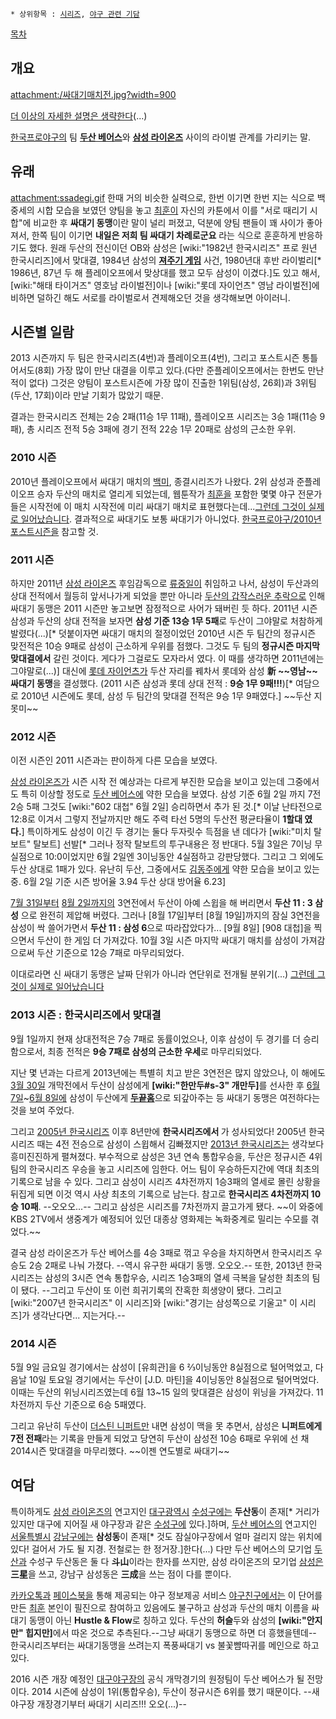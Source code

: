  * 상위항목 : [[시리즈]], [[야구 관련 기담]]

[[목차]]
== 개요 ==
attachment:/싸대기매치전.jpg?width=900

[[더 이상의 자세한 설명은 생략한다]](...)

[[한국프로야구]]의 팀 '''[[두산 베어스]]'''와 '''[[삼성 라이온즈]]''' 사이의 라이벌 관계를 가리키는 말. 

== 유래 ==
attachment:ssadegi.gif
한때 거의 비슷한 실력으로, 한번 이기면 한번 지는 식으로 백중세의 시합 모습을 보였던 양팀을 놓고 [[최훈]]이 자신의 카툰에서 이를 "서로 때리기 시합"에 비교한 후 '''싸대기 동맹'''이란 말이 널리 퍼졌고, 덕분에 양팀 팬들이 꽤 사이가 좋아져서, 한쪽 팀이 이기면 '''내일은 저희 팀 싸대기 차례로군요''' 라는 식으로 훈훈하게 반응하기도 했다. 원래 두산의 전신이던 OB와 삼성은 [wiki:"1982년 한국시리즈" 프로 원년 한국시리즈]에서 맞대결, 1984년 삼성의 '''[[져주기 게임]]''' 사건, 1980년대 후반 라이벌리[* 1986년, 87년 두 해 플레이오프에서 맞상대를 했고 모두 삼성이 이겼다.]도 있고 해서, [wiki:"해태 타이거즈" 영호남 라이벌전]이나 [wiki:"롯데 자이언츠" 영남 라이벌전]에 비하면 덜하긴 해도 서로를 라이벌로서 견제해오던 것을 생각해보면 아이러니.

== 시즌별 일람 ==
2013 시즌까지 두 팀은 한국시리즈(4번)과 플레이오프(4번), 그리고 포스트시즌 통틀어서도(8회) 가장 많이 만난 대결을 이루고 있다.(다만 준플레이오프에서는 한번도 만난 적이 없다) 그것은 양팀이 포스트시즌에 가장 많이 진출한 1위팀(삼성, 26회)과 3위팀(두산, 17회)이라 만날 기회가 많았기 때문. 

결과는 한국시리즈 전체는 2승 2패(11승 1무 11패), 플레이오프 시리즈는 3승 1패(11승 9패), 총 시리즈 전적 5승 3패에 경기 전적 22승 1무 20패로 삼성의 근소한 우위. 

=== 2010 시즌 ===
2010년 플레이오프에서 싸대기 매치의 [[백미]], 종결시리즈가 나왔다. 2위 삼성과 준플레이오프 승자 두산의 매치로 열리게 되었는데, 웹툰작가 [[최훈]]을 포함한 몇몇 야구 전문가들은 시작전에 이 매치 시작전에 미리 싸대기 매치로 표현했다는데...[[그런데 그것이 실제로 일어났습니다]]. 결과적으로 싸대기도 보통 싸대기가 아니었다. [[한국프로야구/2010년 포스트시즌]]을 참고할 것.

=== 2011 시즌 ===
하지만 2011년 [[삼성 라이온즈]] 후임감독으로 [[류중일]]이 취임하고 나서, 삼성이 두산과의 상대 전적에서 월등히 앞서나가게 되었을 뿐만 아니라 [[오월두산|두산의 갑작스러운 추락]]으로 인해 싸대기 동맹은 2011 시즌만 놓고보면 잠정적으로 사어가 돼버린 듯 하다. 2011년 시즌 삼성과 두산의 상대 전적을 보자면 '''삼성 기준 13승 1무 5패'''로 두산이 그야말로 처참하게 발렸다(...)[* 덧붙이자면 싸대기 매치의 절정이었던 2010년 시즌 두 팀간의 정규시즌 맞전적은 10승 9패로 삼성이 근소하게 우위를 점했다. 그것도 두 팀의 '''정규시즌 마지막 맞대결에서''' 갈린 것이다. 게다가 그걸로도 모자라서 '''{{{#ff0000 플레이오프 3차전까지 11승 11패}}}'''였다. 이 때를 생각하면 2011년에는 그야말로(...)] 대신에 [[롯데 자이언츠]]가 두산 자리를 꿰차서 롯데와 삼성 '''新 ~~영남~~싸대기 동맹'''을 결성했다. (2011 시즌 삼성과 롯데 상대 전적 : '''9승 1무 9패!!!''')[* 여담으로 2010년 시즌에도 롯데, 삼성 두 팀간의 맞대결 전적은 9승 1무 9패였다.] ~~두산 지못미~~

=== 2012 시즌 ===
이전 시즌인 2011 시즌과는 판이하게 다른 모습을 보였다.

[[삼성 라이온즈]]가 시즌 시작 전 예상과는 다르게 부진한 모습을 보이고 있는데 그중에서도 특히 이상할 정도로 [[두산 베어스]]에 약한 모습을 보였다. 삼성 기준 6월 2일 까지 7전 2승 5패 그것도 [wiki:"602 대첩" 6월 2일] 승리하면서 추가 된 것.[* 이날 난타전으로 12:8로 이겨서 그렇지 전날까지만 해도 주력 타선 5명의 두산전 평균타율이 '''1할대 였다.'''] 특이하게도 삼성이 이긴 두 경기는 둘다 두자릿수 득점을 낸 데다가 [wiki:"미치 탈보트" 탈보트] 선발[* 그러나 정작 탈보트의 투구내용은 정 반대다. 5월 3일은 7이닝 무실점으로 10:0이었지만 6월 2일엔 3이닝동안 4실점하고 강판당했다. 그리고 그 외에도 두산 상대로 1패가 있다. 유난히 두산, 그중에서도 [[김동주]]에게 약한 모습을 보이고 있는 중. 6월 2일 기준 시즌 방어율 3.94 두산 상대 방어율 6.23]

[[7월 31일]]부터 [[8월 2일]]까지의 3연전에서 두산이 아예 스윕을 해 버리면서 '''두산 11 : 3 삼성''' 으로 완전히 제압해 버렸다. 그러나 [8월 17일]부터 [8월 19일]까지의 잠실 3연전을 삼성이 싹 쓸어가면서 '''두산 11 : 삼성 6'''으로 따라잡았다가... [9월 8일] [908 대첩]을 찍으면서 두산이 한 게임 더 가져갔다. 10월 3일 시즌 마지막 싸대기 매치를 삼성이 가져감으로써 두산 기준으로 12승 7패로 마무리되었다.

이대로라면 신 싸대기 동맹은 날짜 단위가 아니라 연단위로 전개될 분위기(...) [[그런데 그것이 실제로 일어났습니다]]

=== '''2013 시즌''' : 한국시리즈에서 맞대결 ===
9월 1일까지 현재 상대전적은 7승 7패로 동률이었으나, 이후 삼성이 두 경기를 더 승리함으로서, 최종 전적은 '''9승 7패로 삼성의 근소한 우세'''로 마무리되었다. 

지난 몇 년과는 다르게 2013년에는 특별히 치고 받은 3연전은 많지 않았으나, 이 해에도 [[3월 30일]] 개막전에서 두산이 삼성에게 '''[wiki:"한만두#s-3" 개만두]'''를 선사한 후 [[6월 7일]]~[[6월 8일]]에 삼성이 두산에게 '''[[두끝홈]]'''으로 되갚아주는 등 싸대기 동맹은 여전하다는 것을 보여 주었다.

그리고 [[2005년 한국시리즈]] 이후 8년만에 '''한국시리즈에서 {{{#0030ff 싸대기}}} {{{#000080 시리즈}}}'''가 성사되었다! 2005년 한국시리즈 때는 4전 전승으로 삼성이 스윕해서 김빠졌지만 [[2013년 한국시리즈]]는 생각보다 흥미진진하게 펼쳐졌다. 부수적으로 삼성은 3년 연속 통합우승을, 두산은 정규시즌 4위팀의 한국시리즈 우승을 놓고 시리즈에 임한다. 어느 팀이 우승하든지간에 역대 최초의 기록으로 남을 수 있다. 그리고 삼성이 시리즈 4차전까지 1승3패의 열세로 몰린 상황을 뒤집게 되면 이것 역시 사상 최초의 기록으로 남는다. 참고로 '''한국시리즈 4차전까지 10승 10패'''. --오오오...-- 그리고 삼성은 시리즈를 7차전까지 끌고가게 됐다. ~~이 와중에 KBS 2TV에서 생중계가 예정되어 있던 대종상 영화제는 녹화중계로 밀리는 수모를 겪었다.~~

결국 삼성 라이온즈가 두산 베어스를 4승 3패로 꺾고 우승을 차지하면서 한국시리즈 우승도 2승 2패로 나눠 가졌다. --역시 유구한 싸대기 동맹. 오오오.-- 또한, 2013년 한국시리즈는 삼성의 3시즌 연속 통합우승, 시리즈 1승3패의 열세 극복을 달성한 최초의 팀이 됐다. --그리고 두산이 또 이런 희귀기록의 잔혹한 희생양이 됐다. 그리고 [wiki:"2007년 한국시리즈" 이 시리즈]와 [wiki:"경기는 삼성쪽으로 기울고" 이 시리즈]가 생각난다면... 지는거다.--

=== 2014 시즌 ===
5월 9일 금요일 경기에서는 삼성이 [유희관]을 6 ⅔이닝동안 8실점으로 털어먹었고, 다음날 10일 토요일 경기에서는 두산이 [J.D. 마틴]을 4이닝동안 8실점으로 털어먹었다. 이때는 두산의 위닝시리즈였는데 6월 13~15 일의 맞대결은 삼성이 위닝을 가져갔다. 11차전까지 두산 기준으로 6승 5패였다.

그리고 유난히 두산이 [[더스틴 니퍼트]]만 내면 삼성이 맥을 못 추면서, 삼성은 '''니퍼트에게 7전 전패'''라는 기록을 만들게 되었고 당연히 두산이 삼성전 10승 6패로 우위에 선 채 2014시즌 맞대결을 마무리했다. ~~이젠 연도별로 싸대기~~

== 여담 ==
특이하게도 [[삼성 라이온즈]]의 연고지인 [[대구광역시]] [[수성구]]에는 '''두산동'''이 존재[* 거리가 있지만 대구에 지어질 새 야구장과 같은 [[수성구]]에 있다.]하며, [[두산 베어스]]의 연고지인 [[서울특별시]] [[강남구]]에는 '''삼성동'''이 존재[* 것도 잠실야구장에서 얼마 걸리지 않는 위치에 있다! 걸어서 가도 될 지경. 전철로는 한 정거장.]한다(...) 다만 두산 베어스의 모기업 [[두산]]과 수성구 두산동은 둘 다 '''斗山'''이라는 한자를 쓰지만, 삼성 라이온즈의 모기업 [[삼성]]은 '''三星'''을 쓰고, 강남구 삼성동은 '''三成'''을 쓰는 점이 다를 뿐이다. 

[[카카오톡]]과 [[페이스북]]을 통해 제공되는 야구 정보제공 서비스 [[야구친구]]에서는 이 단어를 만든 [[최훈]] 본인이 필진으로 참여하고 있음에도 불구하고 삼성과 두산의 매치 이름을 싸대기 동맹이 아닌 '''Hustle & Flow'''로 칭하고 있다. 두산의 '''허슬'''두와 삼성의 '''[wiki:"안지만" 힙지만]'''에서 따온 것으로 추측된다.--그냥 싸대기 동맹으로 하면 더 흥했을텐데-- 한국시리즈부터는 싸대기동맹을 쓰려는지 폭풍싸대기 vs 불꽃뺨따귀를 메인으로 하고있다.

2016 시즌 개장 예정인 [[대구야구장]]의 공식 개막경기의 원정팀이 두산 베어스가 될 전망이다. 2014 시즌에 삼성이 1위(통합우승), 두산이 정규시즌 6위를 했기 때문이다. --새 야구장 개장경기부터 싸대기 시리즈!!! 오오(...)--
